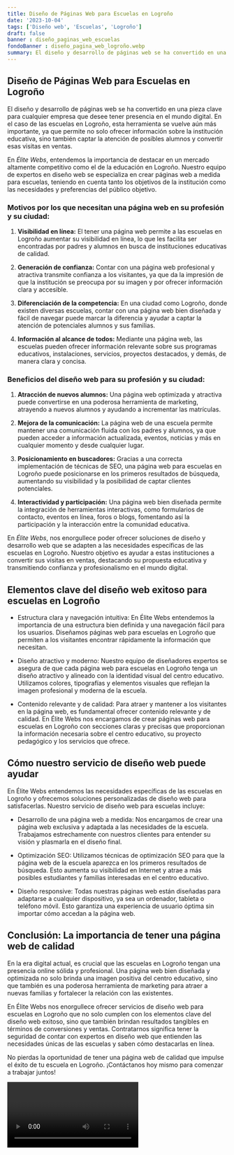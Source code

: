 ```yaml
---
title: Diseño de Páginas Web para Escuelas en Logroño
date: '2023-10-04'
tags: ['Diseño web', 'Escuelas', 'Logroño']
draft: false
banner : diseño_paginas_web_escuelas
fondoBanner : diseño_pagina_web_logroño.webp
summary: El diseño y desarrollo de páginas web se ha convertido en una pieza clave para cualquier empresa que desee tener presencia en el mundo digital. En el caso de las escuelas en Logroño, esta herramienta se vuelve aún más importante, ya que permite no solo ofrecer información sobre la institución educativa, sino también captar la atención de posibles alumnos y convertir esas visitas en ventas.
---
```


## **Diseño de Páginas Web para Escuelas en Logroño**

El diseño y desarrollo de páginas web se ha convertido en una pieza clave para cualquier empresa que desee tener presencia en el mundo digital. En el caso de las escuelas en Logroño, esta herramienta se vuelve aún más importante, ya que permite no solo ofrecer información sobre la institución educativa, sino también captar la atención de posibles alumnos y convertir esas visitas en ventas.

En *Élite Webs*, entendemos la importancia de destacar en un mercado altamente competitivo como el de la educación en Logroño. Nuestro equipo de expertos en diseño web se especializa en crear páginas web a medida para escuelas, teniendo en cuenta tanto los objetivos de la institución como las necesidades y preferencias del público objetivo.

### **Motivos por los que necesitan una página web en su profesión y su ciudad:**

1. **Visibilidad en línea:** El tener una página web permite a las escuelas en Logroño aumentar su visibilidad en línea, lo que les facilita ser encontradas por padres y alumnos en busca de instituciones educativas de calidad.

2. **Generación de confianza:** Contar con una página web profesional y atractiva transmite confianza a los visitantes, ya que da la impresión de que la institución se preocupa por su imagen y por ofrecer información clara y accesible.

3. **Diferenciación de la competencia:** En una ciudad como Logroño, donde existen diversas escuelas, contar con una página web bien diseñada y fácil de navegar puede marcar la diferencia y ayudar a captar la atención de potenciales alumnos y sus familias.

4. **Información al alcance de todos:** Mediante una página web, las escuelas pueden ofrecer información relevante sobre sus programas educativos, instalaciones, servicios, proyectos destacados, y demás, de manera clara y concisa.

### **Beneficios del diseño web para su profesión y su ciudad:**

1. **Atracción de nuevos alumnos:** Una página web optimizada y atractiva puede convertirse en una poderosa herramienta de marketing, atrayendo a nuevos alumnos y ayudando a incrementar las matrículas.

2. **Mejora de la comunicación:** La página web de una escuela permite mantener una comunicación fluida con los padres y alumnos, ya que pueden acceder a información actualizada, eventos, noticias y más en cualquier momento y desde cualquier lugar.

3. **Posicionamiento en buscadores:** Gracias a una correcta implementación de técnicas de SEO, una página web para escuelas en Logroño puede posicionarse en los primeros resultados de búsqueda, aumentando su visibilidad y la posibilidad de captar clientes potenciales.

4. **Interactividad y participación:** Una página web bien diseñada permite la integración de herramientas interactivas, como formularios de contacto, eventos en línea, foros o blogs, fomentando así la participación y la interacción entre la comunidad educativa.

En *Élite Webs*, nos enorgullece poder ofrecer soluciones de diseño y desarrollo web que se adapten a las necesidades específicas de las escuelas en Logroño. Nuestro objetivo es ayudar a estas instituciones a convertir sus visitas en ventas, destacando su propuesta educativa y transmitiendo confianza y profesionalismo en el mundo digital.

<GifSeo />

<Cta />

## Elementos clave del diseño web exitoso para escuelas en Logroño

- Estructura clara y navegación intuitiva: En Élite Webs entendemos la importancia de una estructura bien definida y una navegación fácil para los usuarios. Diseñamos páginas web para escuelas en Logroño que permiten a los visitantes encontrar rápidamente la información que necesitan.

- Diseño atractivo y moderno: Nuestro equipo de diseñadores expertos se asegura de que cada página web para escuelas en Logroño tenga un diseño atractivo y alineado con la identidad visual del centro educativo. Utilizamos colores, tipografías y elementos visuales que reflejan la imagen profesional y moderna de la escuela.

- Contenido relevante y de calidad: Para atraer y mantener a los visitantes en la página web, es fundamental ofrecer contenido relevante y de calidad. En Élite Webs nos encargamos de crear páginas web para escuelas en Logroño con secciones claras y precisas que proporcionan la información necesaria sobre el centro educativo, su proyecto pedagógico y los servicios que ofrece.

## Cómo nuestro servicio de diseño web puede ayudar

En Élite Webs entendemos las necesidades específicas de las escuelas en Logroño y ofrecemos soluciones personalizadas de diseño web para satisfacerlas. Nuestro servicio de diseño web para escuelas incluye:

- Desarrollo de una página web a medida: Nos encargamos de crear una página web exclusiva y adaptada a las necesidades de la escuela. Trabajamos estrechamente con nuestros clientes para entender su visión y plasmarla en el diseño final.

- Optimización SEO: Utilizamos técnicas de optimización SEO para que la página web de la escuela aparezca en los primeros resultados de búsqueda. Esto aumenta su visibilidad en Internet y atrae a más posibles estudiantes y familias interesadas en el centro educativo.

- Diseño responsive: Todas nuestras páginas web están diseñadas para adaptarse a cualquier dispositivo, ya sea un ordenador, tableta o teléfono móvil. Esto garantiza una experiencia de usuario óptima sin importar cómo accedan a la página web.

## Conclusión: La importancia de tener una página web de calidad

En la era digital actual, es crucial que las escuelas en Logroño tengan una presencia online sólida y profesional. Una página web bien diseñada y optimizada no solo brinda una imagen positiva del centro educativo, sino que también es una poderosa herramienta de marketing para atraer a nuevas familias y fortalecer la relación con las existentes.

En Élite Webs nos enorgullece ofrecer servicios de diseño web para escuelas en Logroño que no solo cumplen con los elementos clave del diseño web exitoso, sino que también brindan resultados tangibles en términos de conversiones y ventas. Contratarnos significa tener la seguridad de contar con expertos en diseño web que entienden las necesidades únicas de las escuelas y saben cómo destacarlas en línea.

No pierdas la oportunidad de tener una página web de calidad que impulse el éxito de tu escuela en Logroño. ¡Contáctanos hoy mismo para comenzar a trabajar juntos!

<Video />

<CtaBot job='Escuelas' city='Logroño'/>

<Gmaps query='Logroño+españa+maps' />